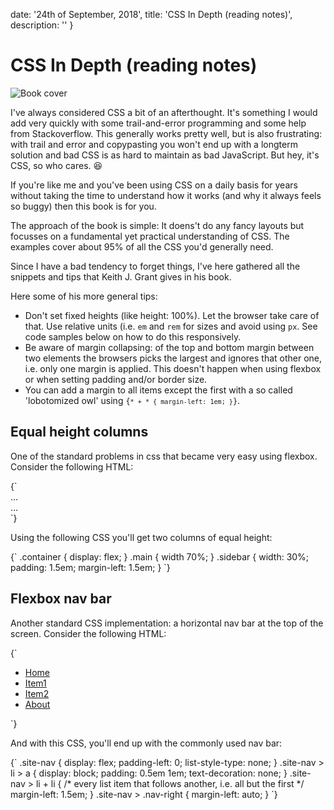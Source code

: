 
  date: '24th of September, 2018',
  title: 'CSS In Depth (reading notes)',
  description: ''
}

# CSS In Depth (reading notes)

![Book cover](/static/blog/css-in-depth-cropped.jpg)

I've always considered CSS a bit of an afterthought. It's something I would add very quickly with some trail-and-error programming and some help from Stackoverflow. This generally works pretty well, but is also frustrating: with trail and error and copypasting you won't end up with a longterm solution and bad CSS is as hard to maintain as bad JavaScript. But hey, it's CSS, so who cares. 😆

If you're like me and you've been using CSS on a daily basis for years without taking the time to understand how it works (and why it always feels so buggy) then this book is for you.

The approach of the book is simple: It doens't do any fancy layouts but focusses on a fundamental yet practical understanding of CSS. The examples cover about 95% of all the CSS you'd generally need.

Since I have a bad tendency to forget things, I've here gathered all the snippets and tips that Keith J. Grant gives in his book.

Here some of his more general tips:

- Don't set fixed heights (like height: 100%). Let the browser take care of that. Use relative units (i.e. <code>em</code> and <code>rem</code> for sizes and avoid using <code>px</code>. See code samples below on how to do this responsively.
- Be aware of margin collapsing: of the top and bottom margin between two elements the browsers picks the largest and ignores that other one, i.e. only one margin is applied. This doesn't happen when using flexbox or when setting padding and/or border size.
- You can add a margin to all items except the first with a so called 'lobotomized owl' using <code>{`* + * { margin-left: 1em; }`}</code>.

## Equal height columns

One of the standard problems in css that became very easy using flexbox. Consider the following HTML:

<CodeBlock language="html">
{`
<div class="container">
  <main class="main">...</main>
  <aside class="sidebar">...</aside>
</div>
`}
</CodeBlock>

Using the following CSS you'll get two columns of equal height:

<CodeBlock language="css">
{`
.container {
  display: flex;
}
.main {
  width 70%;
}
.sidebar {
  width: 30%;
  padding: 1.5em;
  margin-left: 1.5em;
}
`}</CodeBlock>

## Flexbox nav bar

Another standard CSS implementation: a horizontal nav bar at the top of the screen. Consider the following HTML:

<CodeBlock language="html">
{`
<nav>
  <ul class="site-nav">
      <li><a href="#">Home</a></li>
      <li><a href="#">Item1</a></li>
      <li><a href="#">Item2</a></li>
      <li class="nav-right"><a href="#">About</a></li>
  </ul>
</nav>
`}</CodeBlock>

And with this CSS, you'll end up with the commonly used nav bar:

<CodeBlock language="css">
{`
.site-nav {
  display: flex;
  padding-left: 0;
  list-style-type: none;
}
.site-nav > li > a {
  display: block;
  padding: 0.5em 1em;
  text-decoration: none;
}
.site-nav > li + li {
  /* every list item that follows another, i.e. all but the first */
  margin-left: 1.5em;
}
.site-nav > .nav-right {
  margin-left: auto;
}
`}</CodeBlock>